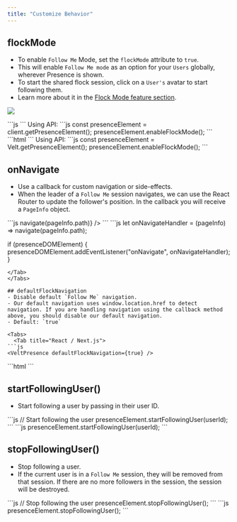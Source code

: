 ```yaml
---
title: "Customize Behavior"
---
```


## flockMode
- To enable `Follow Me` Mode, set the `flockMode` attribute to `true`.
- This will enable `Follow Me mode` as an option for your `Users` globally, wherever Presence is shown.
- To start the shared flock session, click on a `User's` avatar to start following them.
- Learn more about it in the [Flock Mode feature section](/realtime-collaboration/flock-mode/overview).

![](/images/presence/Flock_Mode.png)

<Tabs>
  <Tab title="React / Next.js">
```js
<VeltPresence flockMode={true} />
```
Using API:
```js
const presenceElement = client.getPresenceElement();
presenceElement.enableFlockMode();
```
</Tab>
<Tab title="Other Frameworks">
```html
<velt-presence flock-mode="true"></velt-presence>
```
Using API:
```js
const presenceElement = Velt.getPresenceElement();
presenceElement.enableFlockMode();
```
</Tab>
</Tabs>

## onNavigate
- Use a callback for custom navigation or side-effects.
- When the leader of a `Follow Me` session navigates, we can use the React Router to update the follower's position. In the callback you will receive a `PageInfo` object.

<Tabs>
  <Tab title="React / Next.js">
```js
<VeltPresence onNavigate={(pageInfo) => navigate(pageInfo.path)} />
```
</Tab>
<Tab title="Other Frameworks">
```js
let onNavigateHandler = (pageInfo) => navigate(pageInfo.path);

if (presenceDOMElement) {
  presenceDOMElement.addEventListener("onNavigate", onNavigateHandler);
}
```
</Tab>
</Tabs>

## defaultFlockNavigation
- Disable default `Follow Me` navigation.
- Our default navigation uses window.location.href to detect navigation. If you are handling navigation using the callback method above, you should disable our default navigation.
- Default: `true`

<Tabs>
  <Tab title="React / Next.js">
```js
<VeltPresence defaultFlockNavigation={true} />
```
</Tab>
<Tab title="Other Frameworks">
```html
<velt-presence disable-flock-navigation="true"></velt-presence>
```
</Tab>
</Tabs>

## startFollowingUser()
- Start following a user by passing in their user ID.

<Tabs>
  <Tab title="React / Next.js">
```js
// Start following the user
presenceElement.startFollowingUser(userId);
```
</Tab>
<Tab title="Other Frameworks">
```js
presenceElement.startFollowingUser(userId);
```
</Tab>
</Tabs>

## stopFollowingUser()
- Stop following a user.
- If the current user is in a `Follow Me` session, they will be removed from that session. If there are no more followers in the session, the session will be destroyed.

<Tabs>
  <Tab title="React / Next.js">
```js
// Stop following the user
presenceElement.stopFollowingUser();
```
</Tab>
<Tab title="Other Frameworks">
```js
presenceElement.stopFollowingUser();
```
</Tab>
</Tabs>